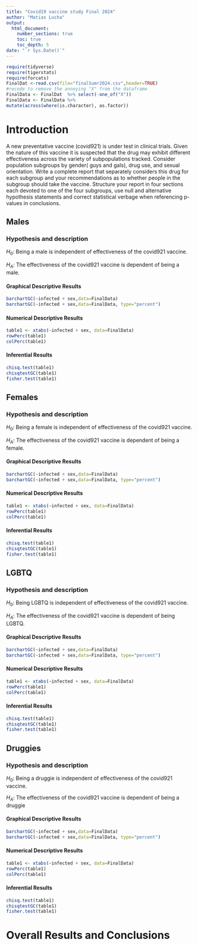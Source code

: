 ```yaml
---
title: "Covid19 vaccine study Final 2024"
author: "Matias Lucha"
output: 
  html_document:
    number_sections: true
    toc: true
    toc_depth: 5
date: "`r Sys.Date()`" 
---
```



```r
require(tidyverse)
require(tigerstats)
require(forcats)
FinalDat <-read.csv(file="finalSumr2024.csv",header=TRUE)
#recode to remove the annoying "X" from the dataframe
FinalData <- FinalDat  %>% select(-one_of("X"))
FinalData <- FinalData %>%
mutate(across(where(is.character), as.factor))
```

# Introduction

A new  preventative vaccine (covid921) is under test in clinical trials. Given the nature of this vaccine it is suspected that the drug may exhibit different effectiveness across the variety of subpopulations tracked. Consider population subgroups by gender( guys and gals), drug use, and sexual orientation. Write a complete report that separately considers this drug for each subgroup and your recommendations as to whether people in the subgroup should take the vaccine. Structure your report in four sections each devoted to one of the four subgroups, use null and alternative hypothesis statements and correct statistical verbage when referencing p-values in conclusions.


## Males

### Hypothesis and description
$H_0$: Being a male is independent of effectiveness of the covid921 vaccine.

$H_A$: The effectiveness of the covid921 vaccine is dependent of being a male.

#### Graphical Descriptive Results
```r
barchartGC(~infected + sex,data=FinalData)
barchartGC(~infected + sex,data=FinalData, type="percent")

```

#### Numerical Descriptive Results
```r
table1 <- xtabs(~infected + sex, data=FinalData)
rowPerc(table1)
colPerc(table1)
```

#### Inferential Results
```r
chisq.test(table1)
chisqtestGC(table1)
fisher.test(table1)
```


## Females

### Hypothesis and description
$H_0$: Being a female is independent of effectiveness of the covid921 vaccine.

$H_A$: The effectiveness of the covid921 vaccine is dependent of being a female.

#### Graphical Descriptive Results
```r
barchartGC(~infected + sex,data=FinalData)
barchartGC(~infected + sex,data=FinalData, type="percent")

```

#### Numerical Descriptive Results
```r
table1 <- xtabs(~infected + sex, data=FinalData)
rowPerc(table1)
colPerc(table1)
```

#### Inferential Results
```r
chisq.test(table1)
chisqtestGC(table1)
fisher.test(table1)
```


## LGBTQ

### Hypothesis and description
$H_0$: Being LGBTQ is independent of effectiveness of the covid921 vaccine.

$H_A$: The effectiveness of the covid921 vaccine is dependent of being LGBTQ.

#### Graphical Descriptive Results
```r
barchartGC(~infected + sex,data=FinalData)
barchartGC(~infected + sex,data=FinalData, type="percent")

```

#### Numerical Descriptive Results
```r
table1 <- xtabs(~infected + sex, data=FinalData)
rowPerc(table1)
colPerc(table1)
```

#### Inferential Results
```r
chisq.test(table1)
chisqtestGC(table1)
fisher.test(table1)
```



## Druggies

### Hypothesis and description
$H_0$: Being a druggie is independent of effectiveness of the covid921 vaccine.

$H_A$: The effectiveness of the covid921 vaccine is dependent of being a druggie

#### Graphical Descriptive Results
```r
barchartGC(~infected + sex,data=FinalData)
barchartGC(~infected + sex,data=FinalData, type="percent")

```

#### Numerical Descriptive Results
```r
table1 <- xtabs(~infected + sex, data=FinalData)
rowPerc(table1)
colPerc(table1)
```

#### Inferential Results
```r
chisq.test(table1)
chisqtestGC(table1)
fisher.test(table1)
```


# Overall Results and Conclusions